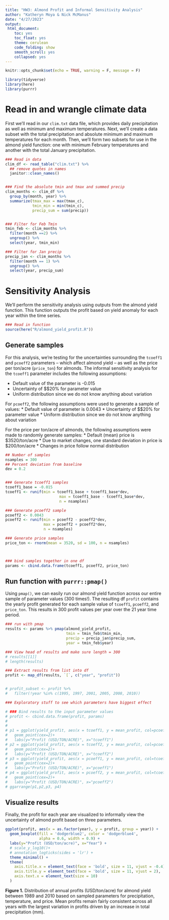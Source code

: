 ```yaml
---
title: "HW3: Almond Profit and Informal Sensitivity Analysis"
author: "Katheryn Moya & Nick McManus"
date: "4/27/2023"
output: 
 html_document: 
    toc: yes
    toc_float: yes
    theme: cerulean
    code_folding: show
    smooth_scroll: yes
    collapsed: yes
---
```


```r
knitr::opts_chunk$set(echo = TRUE, warning = F, message = F)

library(tidyverse)
library(here)
library(purrr)
```


# Read in and wrangle climate data

First we'll read in our `clim.txt` data file, which provides daily precipitation as well as minimum and maximum temperatures. Next, we'll create a data subset with the total precipitation and absolute minimum and maximum temperatures for each month. Then, we'll form two subsets for use in the almond yield function: one with minimum February temperatures and another with the total January precipitation.
```r
### Read in data
clim_df <- read_table("clim.txt") %>% 
  ## remove quotes in names
  janitor::clean_names()


### Find the absolute tmin and tmax and summed precip
clim_months <- clim_df %>% 
  group_by(month, year) %>% 
  summarize(tmax_max = max(tmax_c),
            tmin_min = min(tmin_c),
            precip_sum = sum(precip))


### Filter for Feb Tmin
tmin_feb <- clim_months %>% 
  filter(month ==2) %>% 
  ungroup() %>% 
  select(year, tmin_min)

### Filter for Jan precip
precip_jan <- clim_months %>% 
  filter(month == 1) %>% 
  ungroup() %>% 
  select(year, precip_sum)
```



# Sensitivity Analysis

We'll perform the sensitivity analysis using outputs from the almond yield function. This function outputs the profit based on yield anomaly for each year within the time series. 

```r
### Read in function
source(here("R/almond_yield_profit.R"))
```


##  Generate samples

For this analysis, we're testing for the uncertainties surrounding the `tcoeff1` and `pcoeff2` parameters -- which affect almond yield -- as well as the price per ton/acre (`price_ton`) for almonds. The informal sensitivity analysis for the `tcoeff1` parameter includes the following assumptions:

* Default value of the parameter is -0.015
* Uncertainty of $\pm$20% for parameter value
* Uniform distribution since we do not know anything about variation

For `pcoeff2`, the following assumptions were used to generate a sample of values:
* Default value of parameter is 0.0043
* Uncertainty of $\pm$20% for parameter value
* Uniform distribution since we do not know anything about variation

For the price per ton/acre of almonds, the following assumptions were made to randomly generate samples:
* Default (mean) price is $3520/ton/acre
* Due to market changes, one standard deviation in price is $200/ton/acre
* Changes in price follow normal distribution

```r
## Number of samples
nsamples = 300
## Percent deviation from baseline
dev = 0.2


### Generate tcoeff1 samples
tcoeff1_base = -0.015
tcoeff1 <- runif(min = tcoeff1_base + tcoeff1_base*dev,
                        max = tcoeff1_base - tcoeff1_base*dev,
                        n = nsamples)

### Generate pcoeff2 sample
pcoeff2 <- 0.0043
pcoeff2 <- runif(min = pcoeff2 - pcoeff2*dev,
                 max = pcoeff2 + pcoeff2*dev,
                 n = nsamples)

### Generate price samples
price_ton <- rnorm(mean = 3520, sd = 100, n = nsamples)



### bind samples together in one df
params <- cbind.data.frame(tcoeff1, pcoeff2, price_ton)
```


## Run function with `purrr::pmap()`

Using `pmap()`, we can easily run our almond yield function across our entire sample of parameter values (300 times!). The resulting df `profit` contains the yearly profit generated for each sample value of `tcoeff1`, `pcoeff2`, and `price_ton`. This results in 300 profit values per year over the 21 year time period.
```r
### run with pmap
results <- params %>% pmap(almond_yield_profit, 
                           tmin = tmin_feb$tmin_min,
                           precip = precip_jan$precip_sum,
                           year = tmin_feb$year)

### View head of results and make sure length = 300
# results[[1]]
# length(results)

### Extract results from list into df
profit <- map_df(results, `[`, c("year", "profit")) 


# profit_subset <- profit %>% 
#   filter(!year %in% c(1995, 1997, 2001, 2005, 2008, 2010))

### Exploratory stuff to see which parameters have biggest effect

# ### Bind results to the input parameter values
# profit <- cbind.data.frame(profit, params)
#
#
# p1 = ggplot(yield_profit, aes(x = tcoeff1, y = mean_profit, col=pcoeff2))+
#   geom_point(cex=2)+
#   labs(y="Profit (USD/TON/ACRE)", x="tcoeff1")
# p2 = ggplot(yield_profit, aes(x = tcoeff2, y = mean_profit, col=pcoeff2))+
#   geom_point(cex=2)+
#   labs(y="Profit (USD/TON/ACRE)", x="tcoeff2")
# p3 = ggplot(yield_profit, aes(x = pcoeff1, y = mean_profit, col=tcoeff1))+
#   geom_point(cex=2)+
#   labs(y="Profit (USD/TON/ACRE)", x="pcoeff1")
# p4 = ggplot(yield_profit, aes(x = pcoeff2, y = mean_profit, col=tcoeff1))+
#   geom_point(cex=2)+
#   labs(y="Profit (USD/TON/ACRE)", x="pcoeff2")
# ggarrange(p1,p2,p3, p4)
```



## Visualize results

Finally, the profit for each year are visualized to informally view the uncertainty of almond profit based on three parameters.
```r
ggplot(profit, aes(x = as.factor(year), y = profit, group = year)) +
  geom_boxplot(fill = 'dodgerblue2', color = 'dodgerblue4', 
               alpha = 0.6, width = 0.9) + 
  labs(y="Profit (USD/ton/acre)", x="Year") +
  # scale_y_log10()+
  # annotation_logticks(sides = 'lr') +
  theme_minimal() +
  theme(
    axis.title.x = element_text(face = 'bold', size = 11, vjust = -0.4),
    axis.title.y = element_text(face = 'bold', size = 11, vjust = 2),
    axis.text.x = element_text(size = 10)
  )
```

**Figure 1.** Distribution of annual profits (USD/ton/acre) for almond yield between 1989 and 2010 based on sampled parameters for precipitation, temperature, and price. Mean profits remain fairly consistent across all years with the largest variation in profits driven by an increase in total precipitation (mm).



